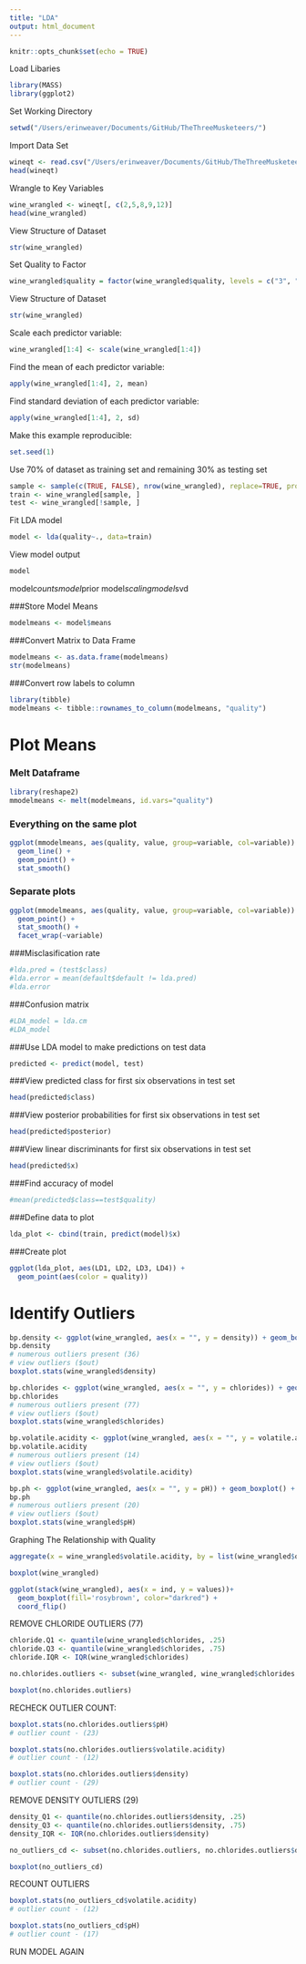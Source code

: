 ```yaml
---
title: "LDA"
output: html_document
---
```


```r
knitr::opts_chunk$set(echo = TRUE)
```

Load Libaries
```r
library(MASS)
library(ggplot2)
```

Set Working Directory
```r
setwd("/Users/erinweaver/Documents/GitHub/TheThreeMusketeers/")
```

Import Data Set
```r
wineqt <- read.csv("/Users/erinweaver/Documents/GitHub/TheThreeMusketeers/Data/WineQT.csv")
head(wineqt)
```

Wrangle to Key Variables
```r
wine_wrangled <- wineqt[, c(2,5,8,9,12)]
head(wine_wrangled)
```

View Structure of Dataset
``` r
str(wine_wrangled)
```

Set Quality to Factor
``` r
wine_wrangled$quality = factor(wine_wrangled$quality, levels = c("3", "4", "5", "6", "7", "8"), ordered = TRUE)
```

View Structure of Dataset
``` r
str(wine_wrangled)
```

Scale each predictor variable:
```r
wine_wrangled[1:4] <- scale(wine_wrangled[1:4])
```

Find the mean of each predictor variable:
```r
apply(wine_wrangled[1:4], 2, mean)
```

Find standard deviation of each predictor variable:
```r
apply(wine_wrangled[1:4], 2, sd) 
```

Make this example reproducible:
```r
set.seed(1)
```

Use 70% of dataset as training set and remaining 30% as testing set
```r
sample <- sample(c(TRUE, FALSE), nrow(wine_wrangled), replace=TRUE, prob=c(0.7,0.3))
train <- wine_wrangled[sample, ]
test <- wine_wrangled[!sample, ] 
```

Fit LDA model
```r
model <- lda(quality~., data=train)
```

View model output
```r
model
```

model$counts
model$prior
model$scaling
model$svd

###Store Model Means
```r
modelmeans <- model$means
```

###Convert Matrix to Data Frame
```r
modelmeans <- as.data.frame(modelmeans)
str(modelmeans)
```

###Convert row labels to column
```r
library(tibble)
modelmeans <- tibble::rownames_to_column(modelmeans, "quality")
```

# Plot Means
### Melt Dataframe
```r
library(reshape2)
mmodelmeans <- melt(modelmeans, id.vars="quality")
```

### Everything on the same plot
```r
ggplot(mmodelmeans, aes(quality, value, group=variable, col=variable)) + 
  geom_line() +
  geom_point() + 
  stat_smooth() 
```

### Separate plots
```r
ggplot(mmodelmeans, aes(quality, value, group=variable, col=variable)) + 
  geom_point() + 
  stat_smooth() +
  facet_wrap(~variable)
```

###Misclasification rate
```r
#lda.pred = (test$class)
#lda.error = mean(default$default != lda.pred)
#lda.error
```

###Confusion matrix
```r
#LDA_model = lda.cm
#LDA_model
```

###Use LDA model to make predictions on test data
```r
predicted <- predict(model, test)
```

###View predicted class for first six observations in test set
```r
head(predicted$class)
```

###View posterior probabilities for first six observations in test set
```r
head(predicted$posterior)
```

###View linear discriminants for first six observations in test set
```r
head(predicted$x)
```

###Find accuracy of model
```r
#mean(predicted$class==test$quality)
```

###Define data to plot
```r
lda_plot <- cbind(train, predict(model)$x)
```

###Create plot
```r
ggplot(lda_plot, aes(LD1, LD2, LD3, LD4)) +
  geom_point(aes(color = quality))
```


# Identify Outliers
```r
bp.density <- ggplot(wine_wrangled, aes(x = "", y = density)) + geom_boxplot() + xlab("")
bp.density
# numerous outliers present (36)
# view outliers ($out)
boxplot.stats(wine_wrangled$density)
```
```r
bp.chlorides <- ggplot(wine_wrangled, aes(x = "", y = chlorides)) + geom_boxplot() + xlab("")
bp.chlorides
# numerous outliers present (77)
# view outliers ($out)
boxplot.stats(wine_wrangled$chlorides)
```
```r
bp.volatile.acidity <- ggplot(wine_wrangled, aes(x = "", y = volatile.acidity)) + geom_boxplot() + xlab("")
bp.volatile.acidity
# numerous outliers present (14)
# view outliers ($out)
boxplot.stats(wine_wrangled$volatile.acidity)
```

```r
bp.ph <- ggplot(wine_wrangled, aes(x = "", y = pH)) + geom_boxplot() + xlab("")
bp.ph
# numerous outliers present (20)
# view outliers ($out)
boxplot.stats(wine_wrangled$pH)
```

Graphing The Relationship with Quality
```r
aggregate(x = wine_wrangled$volatile.acidity, by = list(wine_wrangled$quality), FUN = mean)   

```


```r
boxplot(wine_wrangled)
```
```r
ggplot(stack(wine_wrangled), aes(x = ind, y = values))+
  geom_boxplot(fill='rosybrown', color="darkred") +
  coord_flip()
```



REMOVE CHLORIDE OUTLIERS (77)

```r
chloride.Q1 <- quantile(wine_wrangled$chlorides, .25)
chloride.Q3 <- quantile(wine_wrangled$chlorides, .75)
chloride.IQR <- IQR(wine_wrangled$chlorides)
```
```r
no.chlorides.outliers <- subset(wine_wrangled, wine_wrangled$chlorides > (chloride.Q1 - 1.5*chloride.IQR) & wine_wrangled$chlorides < (chloride.Q3 + 1.5*chloride.IQR))
```

```r
boxplot(no.chlorides.outliers)
```

RECHECK OUTLIER COUNT:

```r
boxplot.stats(no.chlorides.outliers$pH)
# outlier count - (23)
```

```r
boxplot.stats(no.chlorides.outliers$volatile.acidity)
# outlier count - (12)
```

```r
boxplot.stats(no.chlorides.outliers$density)
# outlier count - (29)
```

REMOVE DENSITY OUTLIERS (29)

```r
density_Q1 <- quantile(no.chlorides.outliers$density, .25)
density_Q3 <- quantile(no.chlorides.outliers$density, .75)
density_IQR <- IQR(no.chlorides.outliers$density)
```
```r
no_outliers_cd <- subset(no.chlorides.outliers, no.chlorides.outliers$density > (density_Q1 - 1.5*density_IQR) & no.chlorides.outliers$density < (density_Q3 + 1.5*density_IQR))
```

```r
boxplot(no_outliers_cd)
```
RECOUNT OUTLIERS
```r
boxplot.stats(no_outliers_cd$volatile.acidity)
# outlier count - (12)
```

```r
boxplot.stats(no_outliers_cd$pH)
# outlier count - (17)
```

RUN MODEL AGAIN